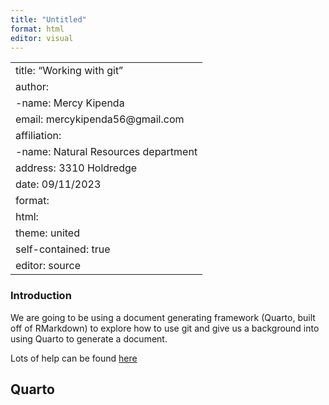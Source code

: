 ```yaml
---
title: "Untitled"
format: html
editor: visual
---
```

---
title: "Working with git"
author:
  -name: Mercy Kipenda
  email: mercykipenda56@gmail.com
  affiliation: 
  -name: Natural Resources department
  address: 3310 Holdredge
date: 09/11/2023
format: 
  html:
    theme: united
    self-contained: true
editor: source
---

### Introduction
We are going to be using a document generating framework (Quarto, built off of RMarkdown) to explore how to use git and give us a background into using Quarto to generate a document.  

Lots of help can be found [here](https://quarto.org/docs/guide/)

## Quarto
